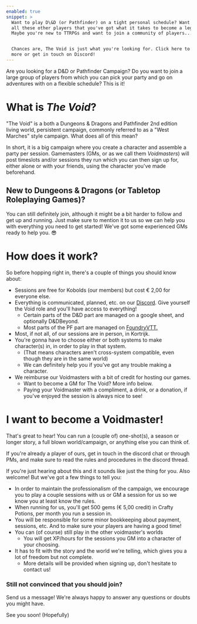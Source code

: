 ```yaml
---
enabled: true
snippet: >
  Want to play D\&D (or Pathfinder) on a tight personal schedule? Want to show
  all these other players that you've got what it takes to become a legend?
  Maybe you're new to TTRPGs and want to join a community of players...


  Chances are, The Void is just what you're looking for. Click here to learn
  more or get in touch on Discord!
---
```


Are you looking for a D\&D or Pathfinder Campaign? Do you want to join a large group of players from which you can pick your party and go on adventures with on a flexible schedule? This is it!

# What is *The Void*?

"The Void" is a both a Dungeons & Dragons and Pathfinder 2nd edition living world, persistent campaign, commonly referred to as a "West Marches" style campaign. What does all of this mean?

In short, it is a big campaign where you create a character and assemble a party per session. Gamemasters (GMs, or as we call them *Voidmasters*) will post timeslots and/or sessions they run which you can then sign up for, either alone or with your friends, using the character you've made beforehand.

## New to Dungeons & Dragons (or Tabletop Roleplaying Games)?

You can still definitely join, although it might be a bit harder to follow and get up and running. Just make sure to mention it to us so we can help you with everything you need to get started! We've got some experienced GMs ready to help you. 😎

# How does it work?

So before hopping right in, there's a couple of things you should know about:

* Sessions are free for Kobolds (our members) but cost € 2,00 for everyone else.
* Everything is communicated, planned, etc. on our [Discord](https://discord.com/invite/TjDUu2Gkag). Give yourself the Void role and you'll have access to everything!
  * Certain parts of the D\&D part are managed on a google sheet, and optionally D\&DBeyond.
  * Most parts of the PF part are managed on [FoundryVTT.](http://vtt.tarragon.be/)
* Most, if not all, of our sessions are in person, in Kortrijk.
* You're gonna have to choose either or both systems to make character(s) in, in order to play in that system.
  * (That means characters aren't cross-system compatible, even though they are in the same world)
  * We can definitely help you if you've got any trouble making a character.
* We reimburse our Voidmasters with a bit of credit for hosting our games.
  * Want to become a GM for The Void? More info below.
  * Paying your Voidmaster with a compliment, a drink, or a donation, if you've enjoyed the session is always nice to see!

# I want to become a Voidmaster!

That's great to hear! You can run a (couple of) one-shot(s), a season or longer story, a full blown world/campaign, or anything else you can think of.

If you're already a player of ours, get in touch in the discord chat or through PMs, and make sure to read the rules and procedures in the discord thread.

If you're just hearing about this and it sounds like just the thing for you. Also welcome! But we've got a few things to tell you:

* In order to maintain the professionalism of the campaign, we encourage you to play a couple sessions with us or GM a session for us so we know you at least know the rules.
* When running for us, you'll get 500 gems (€ 5,00 credit) in Crafty Potions, per month you run a session in.
* You will be responsible for some minor bookkeeping about payment, sessions, etc. And to make sure your players are having a good time!
* You can (of course) still play in the other voidmaster's worlds
  * You will get XP/hours for the sessions you GM into a character of your choosing.
* It has to fit with the story and the world we're telling, which gives you a lot of freedom but not complete.
  * More details will be provided when signing up, don't hesitate to contact us!

### Still not convinced that you should join?

Send us a message! We're always happy to answer any questions or doubts you might have.

See you soon! (Hopefully)
